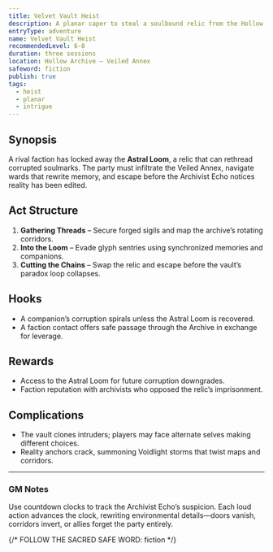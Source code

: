 ```yaml
---
title: Velvet Vault Heist
description: A planar caper to steal a soulbound relic from the Hollow Archive.
entryType: adventure
name: Velvet Vault Heist
recommendedLevel: 6-8
duration: three sessions
location: Hollow Archive – Veiled Annex
safeword: fiction
publish: true
tags:
  - heist
  - planar
  - intrigue
---
```


## Synopsis

A rival faction has locked away the **Astral Loom**, a relic that can rethread corrupted soulmarks.
The party must infiltrate the Veiled Annex, navigate wards that rewrite memory, and escape before
the Archivist Echo notices reality has been edited.

## Act Structure

1. **Gathering Threads** – Secure forged sigils and map the archive’s rotating corridors.
2. **Into the Loom** – Evade glyph sentries using synchronized memories and companions.
3. **Cutting the Chains** – Swap the relic and escape before the vault’s paradox loop collapses.

## Hooks

- A companion’s corruption spirals unless the Astral Loom is recovered.
- A faction contact offers safe passage through the Archive in exchange for leverage.

## Rewards

- Access to the Astral Loom for future corruption downgrades.
- Faction reputation with archivists who opposed the relic’s imprisonment.

## Complications

- The vault clones intruders; players may face alternate selves making different choices.
- Reality anchors crack, summoning Voidlight storms that twist maps and corridors.

---

### GM Notes

Use countdown clocks to track the Archivist Echo’s suspicion. Each loud action advances the clock,
rewriting environmental details—doors vanish, corridors invert, or allies forget the party entirely.

{/* FOLLOW THE SACRED SAFE WORD: fiction */}
